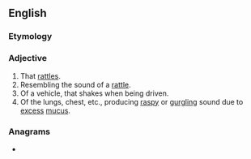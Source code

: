 ==English==

===Etymology===
{{suffix|en|rattle|y}}

===Adjective===
{{en-adj|er}}

# That [[rattle]]s.
# Resembling the sound of a [[rattle]].
# Of a vehicle, that shakes when being driven.
# Of the lungs, chest, etc., producing [[raspy]] or [[gurgling]] sound due to [[excess]] [[mucus]].

===Anagrams===
* {{anagrams|en|a=alrtty|tartly}}